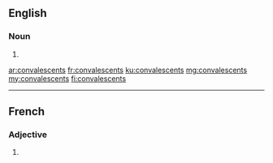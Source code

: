 ==English==

===Noun===
{{head|en|noun plural form}}

# {{plural of|convalescent|lang=en}}

[[ar:convalescents]]
[[fr:convalescents]]
[[ku:convalescents]]
[[mg:convalescents]]
[[my:convalescents]]
[[fi:convalescents]]

----
==French==

===Adjective===
{{fr-adj-form}}

# {{masculine plural of|convalescent|lang=fr}}
{{rfc-auto}}